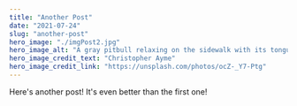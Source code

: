 ---
title: "Another Post"
date: "2021-07-24"
slug: "another-post"
hero_image: "./imgPost2.jpg"
hero_image_alt: "A gray pitbull relaxing on the sidewalk with its tongue hanging out"
hero_image_credit_text: "Christopher Ayme"
hero_image_credit_link: "https://unsplash.com/photos/ocZ-_Y7-Ptg"
---

Here's another post! It's even better than the first one!